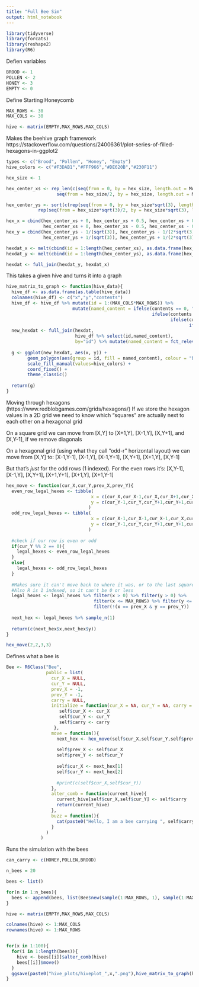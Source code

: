 ```yaml
---
title: "Full Bee Sim"
output: html_notebook
---
```



```r
library(tidyverse)
library(forcats)
library(reshape2)
library(R6)
```

Defien variables
```r
BROOD <- 1
POLLEN <- 2
HONEY <- 3 
EMPTY <- 0
```


Define Starting Honeycomb
```r
MAX_ROWS <- 30
MAX_COLS <- 30

hive <- matrix(EMPTY,MAX_ROWS,MAX_COLS)
```

Makes the beehive graph framework
https://stackoverflow.com/questions/24006361/plot-series-of-filled-hexagons-in-ggplot2
```r

types <- c("Brood", "Pollen", "Honey", "Empty")
hive_colors <- c("#F3DAB1","#FFF966","#DE620B","#230F11")

hex_size <- 1

hex_center_xs <- rep_len(c(seq(from = 0, by = hex_size, length.out = MAX_ROWS),
                   seq(from = hex_size/2, by = hex_size, length.out = MAX_ROWS)), MAX_ROWS*MAX_COLS)

hex_center_ys <- sort(c(rep(seq(from = 0, by = hex_size*sqrt(3), length.out=ceiling(MAX_COLS/2)), MAX_ROWS),
            rep(seq(from = hex_size*sqrt(3)/2, by = hex_size*sqrt(3), length.out=floor(MAX_COLS/2)), MAX_ROWS)),decreasing = TRUE)

hex_x = cbind(hex_center_xs + 0, hex_center_xs + 0.5, hex_center_xs + 0.5,
              hex_center_xs + 0, hex_center_xs - 0.5, hex_center_xs - 0.5) 
hex_y = cbind(hex_center_ys - 1/(sqrt(3)), hex_center_ys - 1/(2*sqrt(3)), hex_center_ys + 1/(2*sqrt(3)),
              hex_center_ys + 1/(sqrt(3)), hex_center_ys + 1/(2*sqrt(3)), hex_center_ys - 1/(2*sqrt(3)))

hexdat_x <- melt(cbind(id = 1:length(hex_center_xs), as.data.frame(hex_x)), id.vars = "id", value.name = "x")
hexdat_y <- melt(cbind(id = 1:length(hex_center_ys), as.data.frame(hex_y)), id.vars = "id", value.name = "y")

hexdat <- full_join(hexdat_y, hexdat_x)
```

This takes a given hive and turns it into a graph

```r

hive_matrix_to_graph <- function(hive_data){
  hive_df <- as.data.frame(as.table(hive_data))
  colnames(hive_df) <- c("x","y","contents")
  hive_df <- hive_df %>% mutate(id = 1:(MAX_COLS*MAX_ROWS)) %>% 
                         mutate(named_content = ifelse(contents == 0, "Empty",
                                                       ifelse(contents == 1, "Brood",
                                                              ifelse(contents == 2, "Pollen",
                                                                     ifelse(contents == 3, "Honey","???")))))
  new_hexdat <- full_join(hexdat,
                          hive_df %>% select(id,named_content),
                          by="id") %>% mutate(named_content = fct_relevel(as.factor(named_content),types))
  
  g <- ggplot(new_hexdat, aes(x, y)) + 
        geom_polygon(aes(group = id, fill = named_content), colour = "black") +
        scale_fill_manual(values=hive_colors) +
        coord_fixed() +
        theme_classic()
  
  return(g)
}
```

Moving through hexagons (https://www.redblobgames.com/grids/hexagons/)
If we store the hexagon values in a 2D grid we need to know which "squares" are actually next to each other on a hexagonal grid

On a square grid we can move from [X,Y] to [X+1,Y], [X-1,Y], [X,Y+1], and [X,Y-1], if we remove diagonals

On a hexagonal grid (using what they call “odd-r” horizontal layout) we can move from [X,Y] to:
    [X-1,Y-1], [X-1,Y], [X-1,Y+1], [X,Y+1], [X+1,Y], [X,Y-1]
    
But that's *just* for the odd rows (1 indexed). For the even rows it's: 
    [X,Y-1], [X-1,Y], [X,Y+1], [X+1,Y+1], [X+1,Y], [X+1,Y-1]

```r

hex_move <- function(cur_X,cur_Y,prev_X,prev_Y){
  even_row_legal_hexes <- tibble(
                                x = c(cur_X,cur_X-1,cur_X,cur_X+1,cur_X+1,cur_X+1),
                                y = c(cur_Y-1,cur_Y,cur_Y+1,cur_Y+1,cur_Y,cur_Y-1)
                               )
  odd_row_legal_hexes <- tibble(
                                x = c(cur_X-1,cur_X-1,cur_X-1,cur_X,cur_X+1,cur_X),
                                y = c(cur_Y-1,cur_Y,cur_Y+1,cur_Y+1,cur_Y,cur_Y-1)
                               )
  
  #check if our row is even or odd
  if(cur_Y %% 2 == 0){
    legal_hexes <- even_row_legal_hexes
  }
  else{
    legal_hexes <- odd_row_legal_hexes
  }
  
  #Makes sure it can't move back to where it was, or to the last square it was on
  #Also R is 1 indexed, so it can't be 0 or less
  legal_hexes <- legal_hexes %>% filter(x > 0) %>% filter(y > 0) %>%
                                 filter(x <= MAX_ROWS) %>% filter(y <= MAX_COLS) %>%
                                 filter(!(x == prev_X & y == prev_Y))
  
  next_hex <- legal_hexes %>% sample_n(1)
  
  return(c(next_hex$x,next_hex$y))
}

hex_move(2,2,3,3)

```

Defines what a bee is 
```r
Bee <- R6Class("Bee",
               public = list(
                 cur_X = NULL,
                 cur_Y = NULL,
                 prev_X = -1,
                 prev_Y = -1,
                 carry = NULL,
                 initialize = function(cur_X = NA, cur_Y = NA, carry = NA) {
                    self$cur_X <- cur_X
                    self$cur_Y <- cur_Y
                    self$carry <- carry
                  },
                 move = function(){
                   next_hex <- hex_move(self$cur_X,self$cur_Y,self$prev_X,self$prev_Y)
                   
                   self$prev_X <- self$cur_X
                   self$prev_Y <- self$cur_Y
                   
                   self$cur_X <- next_hex[1]
                   self$cur_Y <- next_hex[2]
                   
                   #print(c(self$cur_X,self$cur_Y))
                 },
                 alter_comb = function(current_hive){
                   current_hive[self$cur_X,self$cur_Y] <- self$carry
                   return(current_hive)
                 },
                 buzz = function(){
                   cat(paste0("Hello, I am a bee carrying ", self$carry, " at X = ", self$cur_X, " and Y = ", self$cur_Y, ".\n"))
                 }
               )
             )
```

Runs the simulation with the bees

```r
can_carry <- c(HONEY,POLLEN,BROOD)

n_bees = 20

bees <- list()

for(n in 1:n_bees){
  bees <- append(bees, list(Bee$new(sample(1:MAX_ROWS, 1), sample(1:MAX_COLS, 1), sample(can_carry, 1))))
}

hive <- matrix(EMPTY,MAX_ROWS,MAX_COLS)

colnames(hive) <- 1:MAX_COLS
rownames(hive) <- 1:MAX_ROWS


for(x in 1:100){
  for(i in 1:length(bees)){
    hive <- bees[[i]]$alter_comb(hive)
    bees[[i]]$move()
  }
  ggsave(paste0("hive_plots/hiveplot_",x,".png"),hive_matrix_to_graph(hive))
}

```